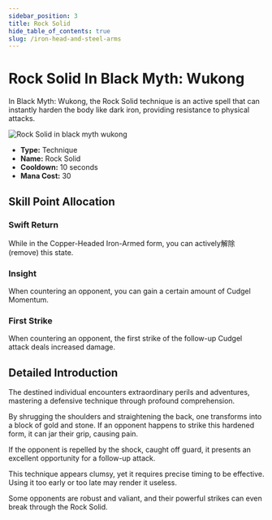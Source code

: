 ```yaml
---
sidebar_position: 3
title: Rock Solid
hide_table_of_contents: true
slug: /iron-head-and-steel-arms
---
```


# Rock Solid In Black Myth: Wukong

In Black Myth: Wukong, the Rock Solid technique is an active spell that can instantly harden the body like dark iron, providing resistance to physical attacks.

<img
    src="https://image.informedainews.com/tttb.gif"
    alt="Rock Solid in black myth wukong"
/>

- **Type:** Technique
- **Name:** Rock Solid
- **Cooldown:** 10 seconds
- **Mana Cost:** 30

## Skill Point Allocation

### Swift Return

While in the Copper-Headed Iron-Armed form, you can actively解除 (remove) this state.

### Insight

When countering an opponent, you can gain a certain amount of Cudgel Momentum.

### First Strike

When countering an opponent, the first strike of the follow-up Cudgel attack deals increased damage.

## Detailed Introduction

The destined individual encounters extraordinary perils and adventures, mastering a defensive technique through profound comprehension.

By shrugging the shoulders and straightening the back, one transforms into a block of gold and stone. If an opponent happens to strike this hardened form, it can jar their grip, causing pain.

If the opponent is repelled by the shock, caught off guard, it presents an excellent opportunity for a follow-up attack.

This technique appears clumsy, yet it requires precise timing to be effective. Using it too early or too late may render it useless.

Some opponents are robust and valiant, and their powerful strikes can even break through the Rock Solid.